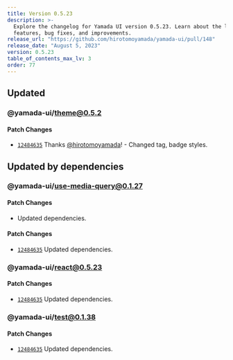```yaml
---
title: Version 0.5.23
description: >-
  Explore the changelog for Yamada UI version 0.5.23. Learn about the latest
  features, bug fixes, and improvements.
release_url: "https://github.com/hirotomoyamada/yamada-ui/pull/148"
release_date: "August 5, 2023"
version: 0.5.23
table_of_contents_max_lv: 3
order: 77
---
```


## Updated

### @yamada-ui/theme@0.5.2

#### Patch Changes

- [`12484635`](https://github.com/hirotomoyamada/yamada-ui/commit/124846353c25a4e8324b091e667273e3f4c6a033) Thanks [@hirotomoyamada](https://github.com/hirotomoyamada)! - Changed tag, badge styles.

## Updated by dependencies

### @yamada-ui/use-media-query@0.1.27

#### Patch Changes

- Updated dependencies.

#### Patch Changes

- [`12484635`](https://github.com/hirotomoyamada/yamada-ui/commit/124846353c25a4e8324b091e667273e3f4c6a033) Updated dependencies.

### @yamada-ui/react@0.5.23

#### Patch Changes

- [`12484635`](https://github.com/hirotomoyamada/yamada-ui/commit/124846353c25a4e8324b091e667273e3f4c6a033) Updated dependencies.

### @yamada-ui/test@0.1.38

#### Patch Changes

- [`12484635`](https://github.com/hirotomoyamada/yamada-ui/commit/124846353c25a4e8324b091e667273e3f4c6a033) Updated dependencies.
